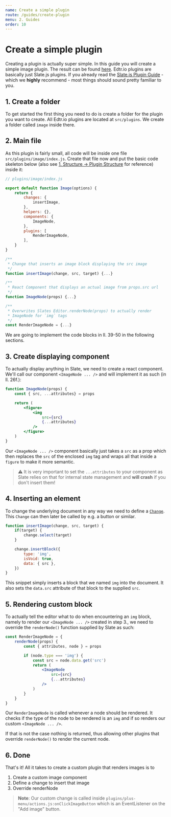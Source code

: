 ```yaml
---
name: Create a simple plugin
route: /guides/create-plugin
menu: 2. Guides
order: 10
---
```


# Create a simple plugin

Creating a plugin is actually super simple. In this guide you will create a simple image plugin. The result can be found [here](https://github.com/schul-cloud/edtrio/tree/master/src/plugins/image). Edtr.io plugins are basically just Slate.js plugins. If you already read the [Slate.js Plugin Guide](https://docs.slatejs.org/guides/plugins) - which we **highly** recommend - most things should sound pretty familiar to you.

## 1. Create a folder
To get started the first thing you need to do is create a folder for the plugin you want to create. All Edtr.io plugins are located at `src/plugins`. We create a folder called `image` inside there.

## 2. Main file
As this plugin is fairly small, all code will be inside one file `src/plugins/image/index.js`. Create that file now and put the basic code skeleton below (also see [1. Structure -> Plugin Structure](/structure/plugin) for reference) inside it:

```jsx
// plugins/image/index.js

export default function Image(options) {
    return {
        changes: {
            insertImage,
        },
        helpers: {},
        components: {
            ImageNode,
        },
        plugins: [
            RenderImageNode,
        ],
    }
}

/**
 * Change that inserts an image block displaying the src image
 */
function insertImage(change, src, target) {...}

/**
 * React Component that displays an actual image from props.src url
 */
function ImageNode(props) {...}

/**
 * Overwrites Slates Editor.renderNode(props) to actually render
 * ImageNode for `img` tags
 */
const RenderImageNode = {...}
```

We are going to implement the code blocks in ll. 39-50 in the following sections.

## 3. Create displaying component
To actually display anything in Slate, we need to create a react component. We'll call our component `<ImageNode ... />` and will implement it as such (in ll. 26f.):

```jsx
function ImageNode(props) {
    const { src, ...attributes} = props

    return (
        <figure>
            <img
                src={src}
                {...attributes}
            />
        </figure>
    )
}
```
Our `<ImageNode ... />` component basically just takes a `src` as a prop which then replaces the `src` of the enclosed `img` tag and wraps all that inside a `figure` to make it more semantic.

> ⚠️  It is very important to set the `...attributes` to your component as Slate relies on that for internal state management and **will crash** if you don't insert them!

## 4. Inserting an element
To change the underlying document in any way we need to define a [`Change`](https://docs.slatejs.org/guides/changes). This `Change` can then later be called by e.g. a button or similar.

```jsx
function insertImage(change, src, target) {
    if(target) {
        change.select(target)
    }

    change.insertBlock({
        type: 'img',
        isVoid: true,
        data: { src },
    })
}
```
This snippet simply inserts a block that we named `img` into the document. It also sets the `data.src` attribute of that block to the supplied `src`.

## 5. Rendering custom block
To actually tell the editor what to do when encountering an `img` block, namely to render our `<ImageNode ... />` created in step 3., we need to override the `renderNode()` function supplied by Slate as such:

```jsx
const RenderImageNode = {
    renderNode(props) {
        const { attributes, node } = props

        if (node.type === 'img') {
            const src = node.data.get('src')
            return (
                <ImageNode
                    src={src}
                    {...attributes}
                />
            )
        }
    }
}
```

Our `RenderImageNode` is called whenever a node should be rendered. It checks if the type of the node to be rendered is an `img` and if so renders our custom `<ImageNode ... />`.

If that is not the case nothing is returned, thus allowing other plugins that override `renderNode()` to render the current node.

## 6. Done
That's it! All it takes to create a custom plugin that renders images is to

1. Create a custom image component
2. Define a change to insert that image
3. Override renderNode

> **Note**: Our custom change is called inside `plugins/plus-menu/actions.js:onClickImageButton` which is an EventListener on the "Add image" button.
